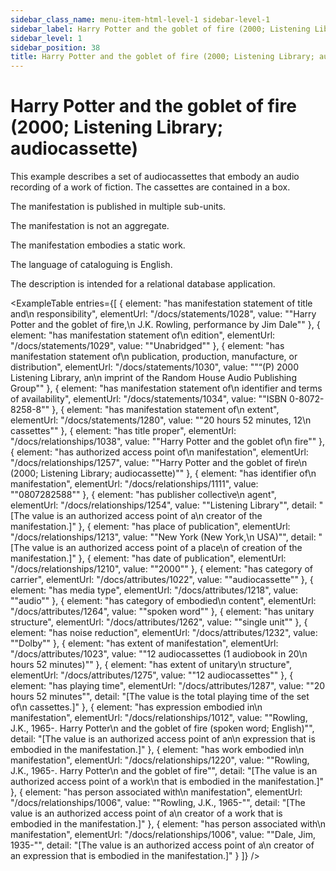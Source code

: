 ```yaml
---
sidebar_class_name: menu-item-html-level-1 sidebar-level-1
sidebar_label: Harry Potter and the goblet of fire (2000; Listening Library; audiocassette)
sidebar_level: 1
sidebar_position: 38
title: Harry Potter and the goblet of fire (2000; Listening Library; audiocassette)
---
```


# Harry Potter and the goblet of fire (2000; Listening Library; audiocassette)

This example describes a set of audiocassettes that embody an audio recording of a
              work of fiction. The cassettes are contained in a box.

The manifestation is published in multiple sub-units.

The manifestation is not an aggregate.

The manifestation embodies a static work.

The language of cataloguing is English.

The description is intended for a relational database application.

<ExampleTable
  entries={[
    {
      element: "has manifestation statement of title and\n                    responsibility",
      elementUrl: "/docs/statements/1028",
      value: "\"Harry Potter and the goblet of fire,\n                  J.K. Rowling, performance by Jim Dale\""
    },
    {
      element: "has manifestation statement of\n                    edition",
      elementUrl: "/docs/statements/1029",
      value: "\"Unabridged\""
    },
    {
      element: "has manifestation statement of\n                    publication, production, manufacture, or distribution",
      elementUrl: "/docs/statements/1030",
      value: "\"“(P) 2000 Listening Library, an\n                  imprint of the Random House Audio Publishing Group\""
    },
    {
      element: "has manifestation statement of\n                    identifier and terms of availability",
      elementUrl: "/docs/statements/1034",
      value: "\"ISBN 0-8072-8258-8\""
    },
    {
      element: "has manifestation statement of\n                    extent",
      elementUrl: "/docs/statements/1280",
      value: "\"20 hours 52 minutes, 12\n                  cassettes\""
    },
    {
      element: "has title proper",
      elementUrl: "/docs/relationships/1038",
      value: "\"Harry Potter and the goblet of\n                  fire\""
    },
    {
      element: "has authorized access point of\n                    manifestation",
      elementUrl: "/docs/relationships/1257",
      value: "\"Harry Potter and the goblet of fire\n                  (2000; Listening Library; audiocassette)\""
    },
    {
      element: "has identifier of\n                  manifestation",
      elementUrl: "/docs/relationships/1111",
      value: "\"0807282588\""
    },
    {
      element: "has publisher collective\n                    agent",
      elementUrl: "/docs/relationships/1254",
      value: "\"Listening Library\"",
      detail: "[The value is an authorized access point of a\n                      creator of the manifestation.]"
    },
    {
      element: "has place of publication",
      elementUrl: "/docs/relationships/1213",
      value: "\"New York (New York,\n                    USA)\"",
      detail: "[The value is an authorized access point of a place\n                      of creation of the manifestation.]"
    },
    {
      element: "has date of publication",
      elementUrl: "/docs/relationships/1210",
      value: "\"2000\""
    },
    {
      element: "has category of carrier",
      elementUrl: "/docs/attributes/1022",
      value: "\"audiocassette\""
    },
    {
      element: "has media type",
      elementUrl: "/docs/attributes/1218",
      value: "\"audio\""
    },
    {
      element: "has category of embodied\n                  content",
      elementUrl: "/docs/attributes/1264",
      value: "\"spoken word\""
    },
    {
      element: "has unitary structure",
      elementUrl: "/docs/attributes/1262",
      value: "\"single unit\""
    },
    {
      element: "has noise reduction",
      elementUrl: "/docs/attributes/1232",
      value: "\"Dolby\""
    },
    {
      element: "has extent of manifestation",
      elementUrl: "/docs/attributes/1023",
      value: "\"12 audiocassettes (1 audiobook in 20\n                  hours 52 minutes)\""
    },
    {
      element: "has extent of unitary\n                  structure",
      elementUrl: "/docs/attributes/1275",
      value: "\"12 audiocassettes\""
    },
    {
      element: "has playing time",
      elementUrl: "/docs/attributes/1287",
      value: "\"20 hours 52 minutes\"",
      detail: "[The value is the total playing time of the set of\n                      cassettes.]"
    },
    {
      element: "has expression embodied in\n                      manifestation",
      elementUrl: "/docs/relationships/1012",
      value: "\"Rowling, J.K., 1965-. Harry Potter\n                    and the goblet of fire (spoken word; English)\"",
      detail: "[The value is an authorized access point of an\n                      expression that is embodied in the manifestation.]"
    },
    {
      element: "has work embodied in\n                      manifestation",
      elementUrl: "/docs/relationships/1220",
      value: "\"Rowling, J.K., 1965-. Harry Potter\n                    and the goblet of fire\"",
      detail: "[The value is an authorized access point of a work\n                      that is embodied in the manifestation.]"
    },
    {
      element: "has person associated with\n                      manifestation",
      elementUrl: "/docs/relationships/1006",
      value: "\"Rowling, J.K., 1965-\"",
      detail: "[The value is an authorized access point of a\n                      creator of a work that is embodied in the manifestation.]"
    },
    {
      element: "has person associated with\n                      manifestation",
      elementUrl: "/docs/relationships/1006",
      value: "\"Dale, Jim, 1935-\"",
      detail: "[The value is an authorized access point of a\n                      creator of an expression that is embodied in the manifestation.]"
    }
  ]}
/>
